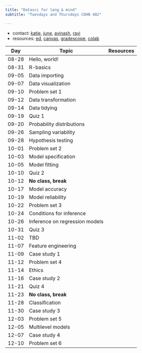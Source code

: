 ```yaml
---
title: "Datasci for lang & mind"
subtitle: "Tuesdays and Thursdays COHN 402"

---
```

 <!-- resources:  -->

- contact: [katie](), [june](), [avinash](), [ravi]()
- resources: [ed](https://edstem.org/us/courses/41903/discussion/), [canvas](https://canvas.upenn.edu/courses/1736107), [gradescope](https://www.gradescope.com/courses/561597), [colab](https://colab.research.google.com/#create=true&language=r)


| Day | Topic | Resources |
|-|-----|----|
| 08-28 | Hello, world! | |  
| 08-31 | R-basics  | | 
|  09-05 |  Data importing  | | 
| 09-07 |   Data visualization |  |
| 09-10 |   Problem set 1 | |
|  09-12 |   Data transformation | |
|  09-14 |  Data tidying | | 
|  09-19 |  Quiz 1 | |
|  09-20 |  Probability distributions |  | 
|  09-26 |  Sampling variability |  | 
|  09-28 |  Hypothesis testing | | 
| 10-01 |  Problem set 2 | | 
| 10-03 |  Model specification | | 
| 10-05 |  Model fitting | | 
| 10-10 |  Quiz 2 | | 
| 10-12 |  **No class, break** | | 
| 10-17 |  Model accuracy | | 
| 10-19 |  Model reliability | | 
| 10-22 | Problem set 3 | | 
| 10-24 | Conditions for inference | | 
| 10-26 |  Inference on regression models | | 
| 10-31 | Quiz 3 | | 
| 11-02 |  TBD | | 
| 11-07 | Feature engineering | | 
| 11-09 |  Case study 1 | | 
| 11-12 |  Problem set 4 | | 
| 11-14 |  Ethics | | 
| 11-16 |  Case study 2 | | 
| 11-21 |  Quiz 4 | | 
| 11-23 |  **No class, break** | | 
| 11-28 | Classification | | 
| 11-30 | Case study 3| | 
| 12-03 | Problem set 5 | | 
| 12-05 | Multilevel models | | 
| 12-07 | Case study 4 | | 
| 12-10 | Problem set 6 | | 



